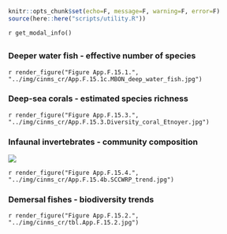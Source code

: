 ```r
knitr::opts_chunk$set(echo=F, message=F, warning=F, error=F)
source(here::here("scripts/utility.R"))
```

`r get_modal_info()`

## {.tabset}

### Deeper water fish - effective number of species

`r render_figure("Figure App.F.15.1.", "../img/cinms_cr/App.F.15.1c.MBON_deep_water_fish.jpg")`

### Deep-sea corals - estimated species richness

`r render_figure("Figure App.F.15.3.", "../img/cinms_cr/App.F.15.3.Diversity_coral_Etnoyer.jpg")`

### Infaunal invertebrates - community composition

![](../img/cinms_cr/App.F.15.4a.SCCWRP_status.jpg)

`r render_figure("Figure App.F.15.4.", "../img/cinms_cr/App.F.15.4b.SCCWRP_trend.jpg")`

### Demersal fishes - biodiversity trends

`r render_figure("Figure App.F.15.2.", "../img/cinms_cr/tbl.App.F.15.2.jpg")`

